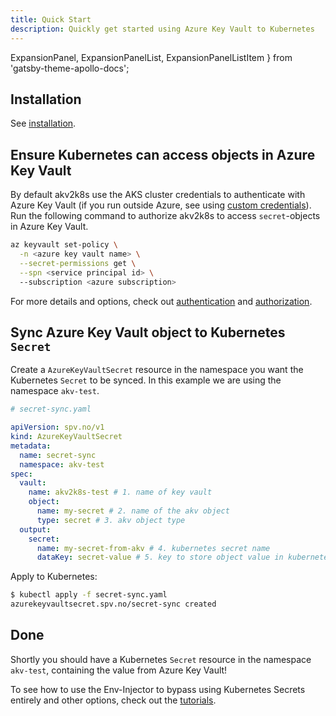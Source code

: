 ```yaml
---
title: Quick Start
description: Quickly get started using Azure Key Vault to Kubernetes
---
```


  ExpansionPanel,
  ExpansionPanelList,
  ExpansionPanelListItem
} from 'gatsby-theme-apollo-docs';

<ExpansionPanelList>
<ExpansionPanelListItem number="1">

## Installation

See [installation](installation).

</ExpansionPanelListItem>
<ExpansionPanelListItem number="2">

## Ensure Kubernetes can access objects in Azure Key Vault

By default akv2k8s use the AKS cluster credentials to authenticate with Azure Key Vault (if you run outside Azure, see using [custom credentials](security/authentication)). Run the following command to authorize akv2k8s to access `secret`-objects in Azure Key Vault.

```bash
az keyvault set-policy \
  -n <azure key vault name> \
  --secret-permissions get \
  --spn <service principal id> \ 
  --subscription <azure subscription>
```

For more details and options, check out [authentication](security/authentication) and [authorization](security/authorization).

</ExpansionPanelListItem>
<ExpansionPanelListItem number="3">

## Sync Azure Key Vault object to Kubernetes `Secret`

Create a `AzureKeyVaultSecret` resource in the namespace you want the Kubernetes `Secret` to be synced. In this example we are using the namespace `akv-test`.

```yaml
# secret-sync.yaml

apiVersion: spv.no/v1
kind: AzureKeyVaultSecret
metadata:
  name: secret-sync 
  namespace: akv-test
spec:
  vault:
    name: akv2k8s-test # 1. name of key vault
    object:
      name: my-secret # 2. name of the akv object
      type: secret # 3. akv object type
  output: 
    secret: 
      name: my-secret-from-akv # 4. kubernetes secret name
      dataKey: secret-value # 5. key to store object value in kubernetes secret
```

Apply to Kubernetes:

```bash
$ kubectl apply -f secret-sync.yaml
azurekeyvaultsecret.spv.no/secret-sync created
```

</ExpansionPanelListItem>
<ExpansionPanelListItem number="check">

## Done

Shortly you should have a Kubernetes `Secret` resource in the namespace `akv-test`, containing the value from Azure Key Vault!

To see how to use the Env-Injector to bypass using Kubernetes Secrets entirely and other options, check out the [tutorials](tutorials). 

</ExpansionPanelListItem>
</ExpansionPanelList> 
 
